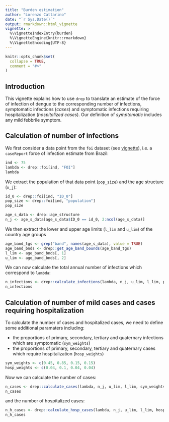 ```yaml
---
title: "Burden estimation"
author: "Lorenzo Cattarino"
date: "`r Sys.Date()`"
output: rmarkdown::html_vignette
vignette: >
  %\VignetteIndexEntry{burden}
  %\VignetteEngine{knitr::rmarkdown}
  %\VignetteEncoding{UTF-8}
---
```



```r
knitr::opts_chunk$set(
  collapse = TRUE,
  comment = "#>"
)
```

## Introduction

This vignette explains how to use `drep` to translate an estimate of the force of infection of dengue to the corresponding number of infections, symptomatic infections (*cases*) and symptomatic infections requiring hospitalization (*hospitalized cases*). Our definition of *symptomatic* includes any mild febbrile symptom.

## Calculation of number of infections

We first consider a data point from the `foi` dataset (see [vignette](https://mrc-ide.github.io/drep/articles/burden.html)), i.e. a `caseReport` force of infection estimate from Brazil:

```r
ind <- 75
lambda <- drep::foi[ind, "FOI"]
lambda
```

We extract the population of that data point (`pop_size`) and the age structure (`n_j`):

```r
id_0 <- drep::foi[ind, "ID_0"]
pop_size <- drep::foi[ind, "population"]
pop_size

age_s_data <- drep::age_structure
n_j <- age_s_data[age_s_data$ID_0 == id_0, 2:ncol(age_s_data)]
```

We then extract the lower and upper age limits (`l_lim` and `u_lim`) of the country age groups 

```r
age_band_tgs <- grep("band", names(age_s_data), value = TRUE)
age_band_bnds <- drep::get_age_band_bounds(age_band_tgs)
l_lim <- age_band_bnds[, 1]
u_lim <- age_band_bnds[, 2]
```

We can now calculate the total annual number of infections which correspond to `lambda`:

```r
n_infections <- drep::calculate_infections(lambda, n_j, u_lim, l_lim, pop_size)
n_infections
```

## Calculation of number of mild cases and cases requiring hospitalization

To calculate the number of cases and hospitalized cases, we need to define some additional paramaters including:

* the proportions of primary, secondary, tertiary and quaternary infections which are symptomatic (`sym_weights`)
* the proportions of primary, secondary, tertiary and quaternary cases which require hospitalization (`hosp_weights`)

```r
sym_weights <- c(0.45, 0.85, 0.15, 0.15)
hosp_weights <- c(0.04, 0.1, 0.04, 0.04)
```

Now we can calculate the number of cases:

```r
n_cases <- drep::calculate_cases(lambda, n_j, u_lim, l_lim, sym_weights, pop_size)
n_cases
```

and the number of hospitalized cases:

```r
n_h_cases <- drep::calculate_hosp_cases(lambda, n_j, u_lim, l_lim, hosp_weights, sym_weights, pop_size)
n_h_cases
```
